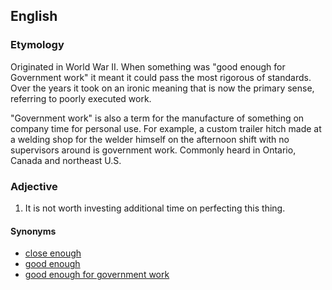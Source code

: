 ==English==

===Etymology===
Originated in World War II. When something was "good enough for Government work" it meant it could pass the most rigorous of standards. Over the years it took on an ironic meaning that is now the primary sense, referring to poorly executed work.

"Government work" is also a term for the manufacture of something on company time for personal use. For example, a custom trailer hitch made at a welding shop for the welder himself on the afternoon shift with no supervisors around is government work. Commonly heard in Ontario, Canada and northeast U.S.

===Adjective===
{{infl|en|adjective|head=[[close]] [[enough]] [[for]] [[government]] [[work]]}}

# {{idiomatic|humorous|disparaging|slang}} It is not worth investing additional time on perfecting this thing.

====Synonyms====
* [[close enough]]
* [[good enough]]
* [[good enough for government work]]